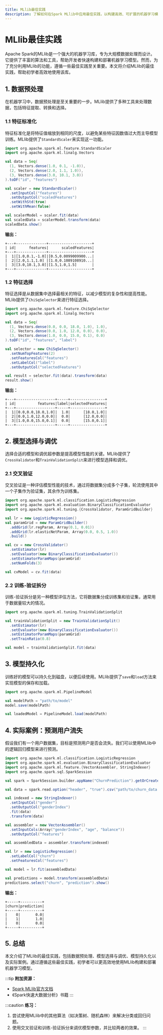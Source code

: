 ```yaml
---
title: MLlib最佳实践
description: 了解如何在Spark MLlib中应用最佳实践，以构建高效、可扩展的机器学习模型。本文适合初学者，包含代码示例、实际案例和总结。
---
```


# MLlib最佳实践

Apache Spark的MLlib是一个强大的机器学习库，专为大规模数据处理而设计。它提供了丰富的算法和工具，帮助开发者快速构建和部署机器学习模型。然而，为了充分利用MLlib的功能，遵循一些最佳实践至关重要。本文将介绍MLlib的最佳实践，帮助初学者高效地使用该库。

## 1. 数据预处理

在机器学习中，数据预处理是至关重要的一步。MLlib提供了多种工具来处理数据，包括特征提取、转换和选择。

### 1.1 特征标准化

特征标准化是将特征值缩放到相同的尺度，以避免某些特征因数值过大而主导模型训练。MLlib提供了`StandardScaler`来实现这一功能。

```scala
import org.apache.spark.ml.feature.StandardScaler
import org.apache.spark.ml.linalg.Vectors

val data = Seq(
  (1, Vectors.dense(1.0, 0.1, -1.0)),
  (2, Vectors.dense(2.0, 1.1, 1.0)),
  (3, Vectors.dense(3.0, 10.1, 3.0))
).toDF("id", "features")

val scaler = new StandardScaler()
  .setInputCol("features")
  .setOutputCol("scaledFeatures")
  .setWithStd(true)
  .setWithMean(false)

val scalerModel = scaler.fit(data)
val scaledData = scalerModel.transform(data)
scaledData.show()
```

**输出：**
```
+---+--------------+--------------------+
| id|      features|      scaledFeatures|
+---+--------------+--------------------+
|  1|[1.0,0.1,-1.0]|[0.5,0.0099009900...|
|  2|[2.0,1.1,1.0] |[1.0,0.1089108910...|
|  3|[3.0,10.1,3.0]|[1.5,1.0,1.5]       |
+---+--------------+--------------------+
```

### 1.2 特征选择

特征选择是从数据集中选择最相关的特征，以减少模型的复杂性和提高性能。MLlib提供了`ChiSqSelector`来进行特征选择。

```scala
import org.apache.spark.ml.feature.ChiSqSelector
import org.apache.spark.ml.linalg.Vectors

val data = Seq(
  (1, Vectors.dense(0.0, 0.0, 18.0, 1.0), 1.0),
  (2, Vectors.dense(0.0, 1.0, 12.0, 0.0), 0.0),
  (3, Vectors.dense(1.0, 0.0, 15.0, 0.1), 0.0)
).toDF("id", "features", "label")

val selector = new ChiSqSelector()
  .setNumTopFeatures(2)
  .setFeaturesCol("features")
  .setLabelCol("label")
  .setOutputCol("selectedFeatures")

val result = selector.fit(data).transform(data)
result.show()
```

**输出：**
```
+---+------------------+-----+----------------+
| id|          features|label|selectedFeatures|
+---+------------------+-----+----------------+
|  1|[0.0,0.0,18.0,1.0]|  1.0|      [18.0,1.0]|
|  2|[0.0,1.0,12.0,0.0]|  0.0|      [12.0,0.0]|
|  3|[1.0,0.0,15.0,0.1]|  0.0|      [15.0,0.1]|
+---+------------------+-----+----------------+
```

## 2. 模型选择与调优

选择合适的模型和调优超参数是提高模型性能的关键。MLlib提供了`CrossValidator`和`TrainValidationSplit`来进行模型选择和调优。

### 2.1 交叉验证

交叉验证是一种评估模型性能的技术，通过将数据集分成多个子集，轮流使用其中一个子集作为验证集，其余作为训练集。

```scala
import org.apache.spark.ml.classification.LogisticRegression
import org.apache.spark.ml.evaluation.BinaryClassificationEvaluator
import org.apache.spark.ml.tuning.{CrossValidator, ParamGridBuilder}

val lr = new LogisticRegression()
val paramGrid = new ParamGridBuilder()
  .addGrid(lr.regParam, Array(0.1, 0.01))
  .addGrid(lr.elasticNetParam, Array(0.0, 0.5, 1.0))
  .build()

val cv = new CrossValidator()
  .setEstimator(lr)
  .setEvaluator(new BinaryClassificationEvaluator())
  .setEstimatorParamMaps(paramGrid)
  .setNumFolds(3)

val cvModel = cv.fit(data)
```

### 2.2 训练-验证拆分

训练-验证拆分是另一种模型评估方法，它将数据集分成训练集和验证集，通常用于数据量较大的情况。

```scala
import org.apache.spark.ml.tuning.TrainValidationSplit

val trainValidationSplit = new TrainValidationSplit()
  .setEstimator(lr)
  .setEvaluator(new BinaryClassificationEvaluator())
  .setEstimatorParamMaps(paramGrid)
  .setTrainRatio(0.8)

val model = trainValidationSplit.fit(data)
```

## 3. 模型持久化

训练好的模型可以持久化到磁盘，以便后续使用。MLlib提供了`save`和`load`方法来实现模型的保存和加载。

```scala
import org.apache.spark.ml.PipelineModel

val modelPath = "path/to/model"
model.save(modelPath)

val loadedModel = PipelineModel.load(modelPath)
```

## 4. 实际案例：预测用户流失

假设我们有一个用户数据集，目标是预测用户是否会流失。我们可以使用MLlib中的逻辑回归模型来进行预测。

```scala
import org.apache.spark.ml.classification.LogisticRegression
import org.apache.spark.ml.evaluation.BinaryClassificationEvaluator
import org.apache.spark.ml.feature.{VectorAssembler, StringIndexer}
import org.apache.spark.sql.SparkSession

val spark = SparkSession.builder.appName("ChurnPrediction").getOrCreate()

val data = spark.read.option("header", "true").csv("path/to/churn_data.csv")

val indexed = new StringIndexer()
  .setInputCol("gender")
  .setOutputCol("genderIndex")
  .fit(data)
  .transform(data)

val assembler = new VectorAssembler()
  .setInputCols(Array("genderIndex", "age", "balance"))
  .setOutputCol("features")

val assembledData = assembler.transform(indexed)

val lr = new LogisticRegression()
  .setLabelCol("churn")
  .setFeaturesCol("features")

val model = lr.fit(assembledData)

val predictions = model.transform(assembledData)
predictions.select("churn", "prediction").show()
```

**输出：**
```
+-----+----------+
|churn|prediction|
+-----+----------+
|    0|       0.0|
|    1|       1.0|
|    0|       0.0|
+-----+----------+
```

## 5. 总结

本文介绍了MLlib的最佳实践，包括数据预处理、模型选择与调优、模型持久化以及实际案例。通过遵循这些最佳实践，初学者可以更高效地使用MLlib构建和部署机器学习模型。

:::tip
**附加资源：**
- [Spark MLlib官方文档](https://spark.apache.org/docs/latest/ml-guide.html)
- 《Spark快速大数据分析》书籍
:::

:::caution
**练习：**
1. 尝试使用MLlib中的其他算法（如决策树、随机森林）来解决分类或回归问题。
2. 使用交叉验证和训练-验证拆分来调优模型参数，并比较两者的效果。
:::
